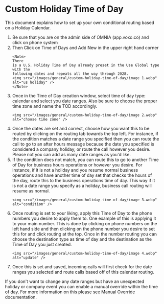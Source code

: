 # Custom Holiday Time of Day

This document explains how to set up your own conditional routing based on a Holiday Calendar.

<ol>
  <li>
    Be sure that you are on the admin side of OMNIA (app.voxo.co) and click on
    phone system
  </li>
  <li>
    Then Click on Time of Days and Add New in the upper right hand corner 
    
    <Note>
    There
    is a U.S. Holiday Time of Day already preset in the Use Global type with the
    following dates and repeats all the way through 2028.
    <img src="/images/general/custom-holiday-time-of-day/image 1.webp" alt="us holiday" />
    </Note>
  </li>
  <li>
    Once in the Time of Day creation window, select time of day type: calendar
    and select you date ranges. Also be sure to choose the proper time zone and
    name the TOD accordingly.

    <img src="/images/general/custom-holiday-time-of-day/image 2.webp" alt="choose time zone" />

  </li>
  <li>
    Once the dates are set and correct, choose how you want this to be routed by
    clicking on the routing tab towards the top left. For instance, if the
    condition matches a date range you specified then you can route the call to
    go to an after hours message because the date you specified is considered a
    company holiday, or route the call however you desire. Please not you can
    add as many date ranges as you'd like.
  </li>
  <li>
    If the condition does not match, you can route this to go to another Time of
    Day for business hours operations or however you desire. For instance, if it
    is not a holiday and you resume normal business operations and have another
    time of day set that checks the hours of the day, route this to the business
    operations time of day. This way if it is not a date range you specify as a
    holiday, business call routing will resume as normal.

    <img src="/images/general/custom-holiday-time-of-day/image 3.webp" alt="condition" />

  </li>
  <li>
    Once routing is set to your liking, apply this Time of Day to the phone
    numbers you desire to apply them to. One example of this is applying it to
    your main number. This is done by clicking on phone numbers on the left hand
    side and then clicking on the phone number you desire to set this for and
    click routing at the top. Once in the number routing you can choose the
    destination type as time of day and the destination as the Time of Day you
    just created.

    <img src="/images/general/custom-holiday-time-of-day/image 4.webp" alt="update" />

  </li>
  <li>
    Once this is set and saved, incoming calls will first check for the date
    ranges you selected and route calls based off of this calendar routing.
  </li>
</ol>

<Note>
  If you don't want to change any date ranges but have an unexpected holiday or
  company event you can enable a manual override within the time of day. For
  more information on this please see Manual Override documentation.
</Note>
